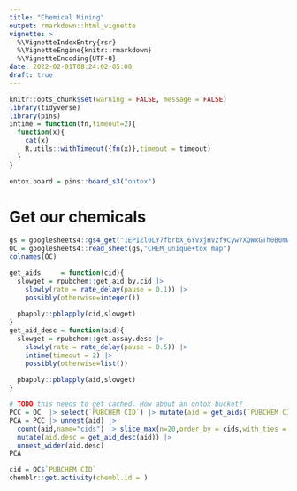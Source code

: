 ```yaml
---
title: "Chemical Mining"
output: rmarkdown::html_vignette
vignette: >
  %\VignetteIndexEntry{rsr}
  %\VignetteEngine{knitr::rmarkdown}
  %\VignetteEncoding{UTF-8}
date: 2022-02-01T08:24:02-05:00
draft: true
---
```


```r
knitr::opts_chunk$set(warning = FALSE, message = FALSE) 
library(tidyverse)
library(pins)
intime = function(fn,timeout=2){
  function(x){ 
    cat(x)
    R.utils::withTimeout({fn(x)},timeout = timeout) 
  }
}
```

```r
ontox.board = pins::board_s3("ontox")
```

# Get our chemicals
```r
gs = googlesheets4::gs4_get("1EPIZl0LY7fbrbX_6YVxjHVzf9Cyw7XQWxGTh0B0mWGM")
OC = googlesheets4::read_sheet(gs,"CHEM_unique+tox map")
colnames(OC)
```


```r
get_aids     = function(cid){
  slowget = rpubchem::get.aid.by.cid |> 
    slowly(rate = rate_delay(pause = 0.1)) |> 
    possibly(otherwise=integer())
  
  pbapply::pblapply(cid,slowget)
}
get_aid_desc = function(aid){
  slowget = rpubchem::get.assay.desc |> 
    slowly(rate = rate_delay(pause = 0.5)) |>
    intime(timeout = 2) |> 
    possibly(otherwise=list()) 
  
  pbapply::pblapply(aid,slowget)
}

# TODO this needs to get cached. How about an ontox bucket?
PCC = OC  |> select(`PUBCHEM CID`) |> mutate(aid = get_aids(`PUBCHEM CID`))
PCA = PCC |> unnest(aid) |> 
  count(aid,name="cids") |> slice_max(n=20,order_by = cids,with_ties = F) |> 
  mutate(aid.desc = get_aid_desc(aid)) |> 
  unnest_wider(aid.desc)
PCA
```

```r
cid = OC$`PUBCHEM CID`
chemblr::get.activity(chembl.id = )
```
